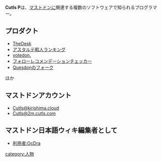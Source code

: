 {{Infobox person
| Name     = Cutls P
| Image    = [[file:TheDesk.png|120px]]
| Color    = 
| Country  = 日本
| Instance = [[Kirishima.cloud]]
2m.cutls.com
| Link = [https://2m.cutls.com/@Cutls Cutls@2m.cults.com]
}}
'''Cutls P'''は、[[Mastodon|マストドン]]に関連する複数のソフトウェアで知られるプログラマー。

==プロダクト==

*[[TheDesk]]
*[[アスタルテ暇人ランキング]]
*[[votedon|votedon.]]
*[[フォローレコメンデーションチェッカー]]
*[[Quesdon]]のフォーク

ほか

==マストドンアカウント==

*[https://kirishima.cloud/@Cutls Cutls@kirishima.cloud]
*[https://2m.cutls.com/@Cutls Cutls@2m.cutls.com]

==マストドン日本語ウィキ編集者として==

*[[利用者:OcDra]]

{{DEFAULTSORT:cutlsp}}
[[category:人物]]